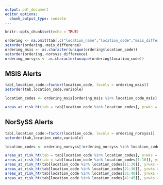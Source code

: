 ```yaml
---
output: pdf_document
editor_options: 
  chunk_output_type: console
---
```


```r
knitr::opts_chunk$set(echo = TRUE)

ordering <- na.omit(tab[,c("location_name","location_code","msis_difference","norsyss_difference")])
setorder(ordering,-msis_difference)
ordering_msis <- as.character(unique(ordering$location_code))
setorder(ordering,-norsyss_difference)
ordering_norsyss <- as.character(unique(ordering$location_code))
```

## MSIS Alerts

```r
tab[,location_code:=factor(location_code, levels = ordering_msis)]
setorder(tab,location_code,variable)

location_codes <- ordering_msis[ordering_msis %in% location_code_msis]
```

```r
areas_at_risk_ht(tab = tab[location_code %in% location_codes], yrwks = yrwks)
```

## NorSySS Alerts

```r
tab[,location_code:=factor(location_code, levels = ordering_norsyss)]
setorder(tab,location_code,variable)

location_codes <- ordering_norsyss[!ordering_norsyss %in% location_code_msis]
```

```r
areas_at_risk_ht(tab = tab[location_code %in% location_codes], yrwks = yrwks)
areas_at_risk_ht(tab = tab[location_code %in% location_codes[1:10]], yrwks = yrwks)
areas_at_risk_ht(tab[location_code %in% location_codes[11:20]], yrwks = yrwks)
areas_at_risk_ht(tab[location_code %in% location_codes[21:30]], yrwks = yrwks)
areas_at_risk_ht(tab[location_code %in% location_codes[31:40]], yrwks = yrwks)
areas_at_risk_ht(tab[location_code %in% location_codes[41:45]], yrwks = yrwks)
```


